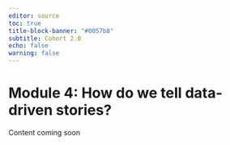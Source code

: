 ```yaml
---
editor: source
toc: true
title-block-banner: "#0057b8"
subtitle: Cohort 2.0
echo: false
warning: false
---
```


# Module 4: How do we tell data-driven stories?

Content coming soon
